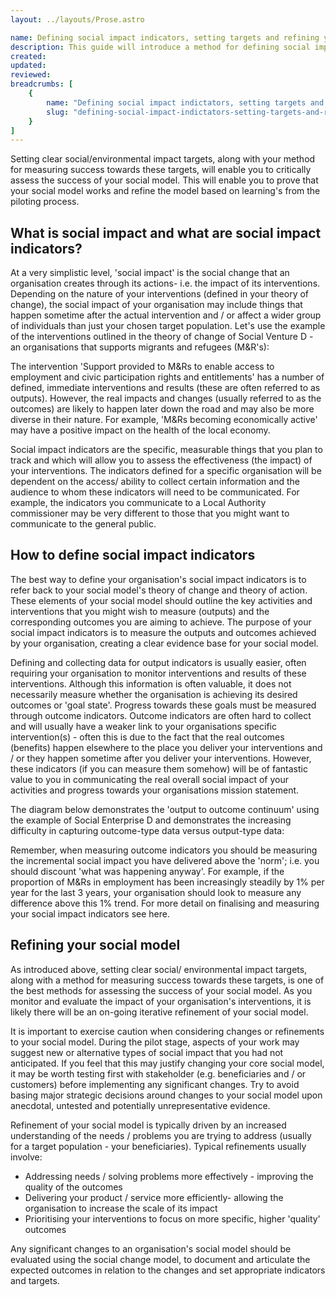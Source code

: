 ```yaml
---
layout: ../layouts/Prose.astro

name: Defining social impact indicators, setting targets and refining your social model
description: This guide will introduce a method for defining social impact indicators and setting targets
created: 
updated: 
reviewed: 
breadcrumbs: [
    {
        name: "Defining social impact indictators, setting targets and refining your social model",
        slug: "defining-social-impact-indictators-setting-targets-and-refining-your-social model"
    }
]
---
```


Setting clear social/environmental impact targets, along with your method for measuring success towards these targets, will enable you to critically assess the success of your social model. This will enable you to prove that your social model works and refine the model based on learning's from the piloting process.

## What is social impact and what are social impact indicators?

At a very simplistic level, 'social impact' is the social change that an organisation creates through its actions- i.e. the impact of its interventions. Depending on the nature of your interventions (defined in your theory of change), the social impact of your organisation may include things that happen sometime after the actual intervention and / or affect a wider group of individuals than just your chosen target population. Let's use the example of the interventions outlined in the theory of change of Social Venture D - an organisations that supports migrants and refugees (M&R's):

The intervention 'Support provided to M&Rs to enable access to employment and civic participation rights and entitlements' has a number of defined, immediate interventions and results (these are often referred to as outputs). However, the real impacts and changes (usually referred to as the outcomes) are likely to happen later down the road and may also be more diverse in their nature. For example, 'M&Rs becoming economically active' may have a positive impact on the health of the local economy.

Social impact indicators are the specific, measurable things that you plan to track and which will allow you to assess the effectiveness (the impact) of your interventions. The indicators defined for a specific organisation will be dependent on the access/ ability to collect certain information and the audience to whom these indicators will need to be communicated. For example, the indicators you communicate to a Local Authority commissioner may be very different to those that you might want to communicate to the general public.

## How to define social impact indicators

The best way to define your organisation's social impact indicators is to refer back to your social model's theory of change and theory of action. These elements of your social model should outline the key activities and interventions that you might wish to measure (outputs) and the corresponding outcomes you are aiming to achieve. The purpose of your social impact indicators is to measure the outputs and outcomes achieved by your organisation, creating a clear evidence base for your social model.

Defining and collecting data for output indicators is usually easier, often requiring your organisation to monitor interventions and results of these interventions. Although this information is often valuable, it does not necessarily measure whether the organisation is achieving its desired outcomes or 'goal state'. Progress towards these goals must be measured through outcome indicators. Outcome indicators are often hard to collect and will usually have a weaker link to your organisations specific intervention(s) - often this is due to the fact that the real outcomes (benefits) happen elsewhere to the place you deliver your interventions and / or they happen sometime after you deliver your interventions. However, these indicators (if you can measure them somehow) will be of fantastic value to you in communicating the real overall social impact of your activities and progress towards your organisations mission statement.

The diagram below demonstrates the 'output to outcome continuum' using the example of Social Enterprise D and demonstrates the increasing difficulty in capturing outcome-type data versus output-type data:

Remember, when measuring outcome indicators you should be measuring the incremental social impact you have delivered above the 'norm'; i.e. you should discount 'what was happening anyway'. For example, if the proportion of M&Rs in employment has been increasingly steadily by 1% per year for the last 3 years, your organisation should look to measure any difference above this 1% trend. For more detail on finalising and measuring your social impact indicators see here.

## Refining your social model

As introduced above, setting clear social/ environmental impact targets, along with a method for measuring success towards these targets, is one of the best methods for assessing the success of your social model. As you monitor and evaluate the impact of your organisation's interventions, it is likely there will be an on-going iterative refinement of your social model.

It is important to exercise caution when considering changes or refinements to your social model. During the pilot stage, aspects of your work may suggest new or alternative types of social impact that you had not anticipated. If you feel that this may justify changing your core social model, it may be worth testing first with stakeholder (e.g. beneficiaries and / or customers) before implementing any significant changes. Try to avoid basing major strategic decisions around changes to your social model upon anecdotal, untested and potentially unrepresentative evidence.

Refinement of your social model is typically driven by an increased understanding of the needs / problems you are trying to address (usually for a target population - your beneficiaries). Typical refinements usually involve:

- Addressing needs / solving problems more effectively - improving the quality of the outcomes
- Delivering your product / service more efficiently- allowing the organisation to increase the scale of its impact
- Prioritising your interventions to focus on more specific, higher 'quality' outcomes

Any significant changes to an organisation's social model should be evaluated using the social change model, to document and articulate the expected outcomes in relation to the changes and set appropriate indicators and targets.